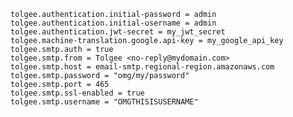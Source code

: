 ```properties title=application.properties
tolgee.authentication.initial-password = admin
tolgee.authentication.initial-username = admin
tolgee.authentication.jwt-secret = my_jwt_secret
tolgee.machine-translation.google.api-key = my_google_api_key
tolgee.smtp.auth = true
tolgee.smtp.from = Tolgee <no-reply@mydomain.com>
tolgee.smtp.host = email-smtp.regional-region.amazonaws.com
tolgee.smtp.password = "omg/my/password"
tolgee.smtp.port = 465
tolgee.smtp.ssl-enabled = true
tolgee.smtp.username = "OMGTHISISUSERNAME"
```